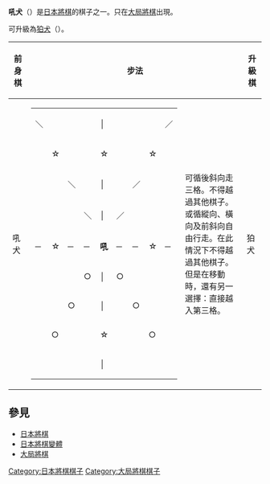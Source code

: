 {{japanese|japanese=吼犬|kana=こうけん|romaji=Kōken}}
'''吼犬'''（{{lang|ja|こうけん}}）是[[日本將棋|日本將棋]]的棋子之一。只在[[大局將棋|大局將棋]]出現。

可升級為[[狛犬_(日本將棋)|狛犬]]（{{lang|ja|はっけん、こまいぬ}}）。


{| border="1" cellspacing="0" cellpadding="3"
|----- bgcolor="#dddddd"
! 前身棋
! colspan="2" | 步法
! 升級棋
! colspan="2" | 步法
|-----
| 吼犬 ||
{| border="1" cellspacing="0" cellpadding="3"
|-----
| ＼ || 　 || 　 || 　 || │ || 　 || 　 || 　
| ／
|-----
| 　 || ☆ || 　 || 　 || ☆ || 　 || 　 || ☆
| 　
|-----
| 　 || 　 || ＼ || 　 || │ || 　 || ／ || 　
| 　
|-----
| 　 || 　 || 　 || ＼ || │ || ／ || 　 || 　
| 　
|-----
| ─ || ☆ || ─ || ─ || '''吼''' || ─ || ─ || ☆
| ─
|-----
| 　 || 　 || 　 || ○ || │ || ○ || 　 || 　
| 　
|-----
| 　 || 　 || ○ || 　 || │ || 　 || ○ || 　
| 　
|-----
| 　 || ○ || 　 || 　 || ☆ || 　 || 　 || ○
| 　
|-----
| 　 || 　 || 　 || 　 || │ || 　 || 　 || 　
| 　
|}
| 可循後斜向走三格。不得越過其他棋子。<br />
或循縱向、橫向及前斜向自由行走。在此情況下不得越過其他棋子。<br />
但是在移動時，還有另一選擇：直接越入第三格。
| 狛犬 ||
{| border="1" cellspacing="0" cellpadding="3"
|-----
| ＼ || 　 || 　 || 　 || │ || 　 || 　 || 　
| ／
|-----
| 　 || ☆ || 　 || 　 || ☆ || 　 || 　 || ☆
| 　
|-----
| 　 || 　 || ＼ || 　 || │ || 　 || ／ || 　
| 　
|-----
| 　 || 　 || 　 || ＼ || │ || ／ || 　 || 　
| 　
|-----
| ─ || ☆ || ─ || ─ || '''狛''' || ─ || ─ || ☆
| ─
|-----
| 　 || 　 || 　 || ／ || │ || ＼ || 　 || 　
| 　
|-----
| 　 || 　 || ／ || 　 || │ || 　 || ＼ || 　
| 　
|-----
| 　 || ☆ || 　 || 　 || ☆ || 　 || 　 || ☆
| 　
|-----
| ／ || 　 || 　 || 　 || │ || 　 || 　 || 　
| ＼
|}
| 可循八方自由行走。在此情況下不得越過其他棋子。<br />
但是在移動時，還有另一選擇：直接越入第三格。
|}

==參見==
*[[日本將棋|日本將棋]]
*[[日本將棋變體|日本將棋變體]]
*[[大局將棋|大局將棋]]

[[Category:日本將棋棋子|Category:日本將棋棋子]]
[[Category:大局將棋棋子|Category:大局將棋棋子]]